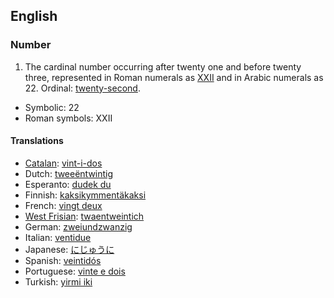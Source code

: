 ==English==

===Number===
{{infl|en|cardinal number|head=[[twenty]] [[two]]}}

# The cardinal number occurring after twenty one and before twenty three, represented in Roman numerals as [[XXII]] and in Arabic numerals as 22.  Ordinal: [[twenty-second]].
*Symbolic: 22
*Roman symbols: XXII

====Translations====
*[[Catalan]]: [[vint-i-dos]]
*Dutch: [[tweeëntwintig]] {{f}}
*Esperanto: [[dudek du]]
*Finnish: [[kaksikymmentäkaksi]]
*French: [[vingt deux]] {{m}}
*[[West Frisian]]: [[twaentweintich]]
*German: [[zweiundzwanzig]] {{f}}
*Italian: [[ventidue]]
*Japanese: [[にじゅうに]]
*Spanish: [[veintidós]]
*Portuguese: [[vinte e dois]]
*Turkish: [[yirmi iki]]